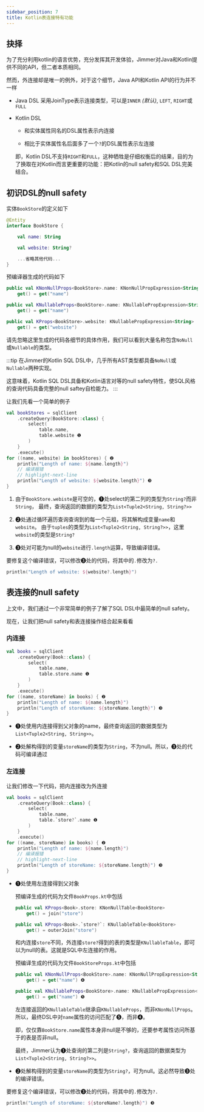 ```yaml
---
sidebar_position: 7
title: Kotlin表连接特有功能
---
```


## 抉择

为了充分利用kotlin的语言优势，充分发挥其开发体验，Jimmer对Java和Kotlin提供不同的API，但二者本质相同。

然而，外连接却是唯一的例外，对于这个细节，Java API和Kotlin API的行为并不一样

-   Java DSL
    采用JoinType表示连接类型，可以是`INNER` *(默认)*, `LEFT`, `RIGHT`或`FULL`

-   Kotlin DSL

    -   和实体属性同名的DSL属性表示内连接

    -   相比于实体属性名后面多了一个`?`的DSL属性表示左连接

    即，Kotlin DSL不支持`RIGHT`和`FULL`，这种牺牲是仔细权衡后的结果，目的为了换取在对Kotlin而言更重要的功能：把Kotlin的null safety和SQL DSL完美结合。

## 初识DSL的null safety

实体`BookStore`的定义如下

```kotlin
@Entity
interface BookStore {

    val name: String

    val website: String?

    ...省略其他代码...
}
```

预编译器生成的代码如下

```kotlin
public val KNonNullProps<BookStore>.name: KNonNullPropExpression<String>
    get() = get("name")

public val KNullableProps<BookStore>.name: KNullablePropExpression<String>
    get() = get("name")

public val KProps<BookStore>.website: KNullablePropExpression<String>
    get() = get("website")
```

请先忽略这里生成的代码各细节的具体作用，我们可以看到大量名称包含`NoNull`或`Nullable`的类型。

:::tip
在Jimmer的Kotlin SQL DSL中，几乎所有AST类型都具备`NoNull`或`Nullable`两种实现。

这意味着，Kotlin SQL DSL具备和Kotlin语言对等的null safety特性，使SQL风格的查询代码具备完整的null saftey自检能力。
:::

让我们先看一个简单的例子

```kotlin
val bookStores = sqlClient
    .createQuery(BookStore::class) {
        select(
            table.name,
            table.website ❶
        )
    }
    .execute()
for ((name, website) in bookStores) { ❷
    println("Length of name: ${name.length}")
    // 编译报错
    // highlight-next-line
    println("Length of website: ${website.length}") ❸
}
```

1.  由于`BookStore.webiste`是可空的，❶处select的第二列的类型为`String?`而非`String`，
    最终，查询返回的数据的类型为`List<Tuple2<String, String?>>`

2.  ❷处通过循环遍历查询查询到的每一个元祖，将其解构成变量`name`和`website`。
    由于`tuples`的类型为`List<Tuple2<String, String?>>`，这里`website`的类型是`String?`

3.  ❸处对可能为null的`website`进行`.length`运算，导致编译错误。

要修复这个编译错误，可以修改❸处的代码，将其中的`.`修改为`?.`

```kotlin
println("Length of website: ${website?.length}")
```

## 表连接的null safety

上文中，我们通过一个非常简单的例子了解了SQL DSL中最简单的null safety。

现在，让我们把null safety和表连接操作结合起来看看

### 内连接

```kotlin
val books = sqlClient
    .createQuery(Book::class) {
        select(
            table.name,
            table.store.name ❶
        )
    }
    .execute()
for ((name, storeName) in books) { ❷
    println("Length of name: ${name.length}")
    println("Length of storeName: ${storeName.length}") ❸
}
```

-   ❶处使用内连接得到父对象的name，最终查询返回的数据类型为`List<Tuple2<String, String>>`。

-   ❷处解构得到的变量`storeName`的类型为`String`，不为null。所以，❸处的代码可编译通过

### 左连接

让我们修改一下代码，把内连接改为外连接

```kotlin
val books = sqlClient
    .createQuery(Book::class) {
        select(
            table.name,
            table.`store?`.name ❶
        )
    }
    .execute()
for ((name, storeName) in books) { ❷
    println("Length of name: ${name.length}")
    // 编译报错
    // highlight-next-line
    println("Length of storeName: ${storeName.length}") ❸
}
```

-   ❶处使用左连接得到父对象

    预编译生成的代码为文件`BookProps.kt`中包括

    ```kotlin
    public val KProps<Book>.store: KNonNullTable<BookStore>
        get() = join("store")

    public val KProps<Book>.`store?`: KNullableTable<BookStore>
        get() = outerJoin("store")
    ```

    和内连接`store`不同，外连接`store?`得到的表的类型是`KNullableTable`，即可以为null的表。这就是SQL中左连接的作用。

    预编译生成的代码为文件`BookStoreProps.kt`中包括

    ```kotlin
    public val KNonNullProps<BookStore>.name: KNonNullPropExpression<String>
        get() = get("name") ❹

    public val KNullableProps<BookStore>.name: KNullablePropExpression<String>
        get() = get("name") ❺
    ```

    左连接返回的`KNullableTable`继承自`KNullableProps`，而非`KNonNullProps`。
    所以，最终DSL中对`name`属性的访问匹配了❺，而非❹。
    
    即，仅仅靠`BookStore.name`属性本身非null是不够的，还要参考属性访问所基于的表是否非null。

    最终，Jimmer认为❶处查询的第二列是`String?`，查询返回的数据类型为`List<Tuple2<String, String?>>`。

-   ❷处解构得到的变量`storeName`的类型为`String?`，可为null。这必然导致❸处的编译错误。

要修复这个编译错误，可以修改❸处的代码，将其中的`.`修改为`?.`

```kotlin
println("Length of storeName: ${storeName?.length}") ❸
```

